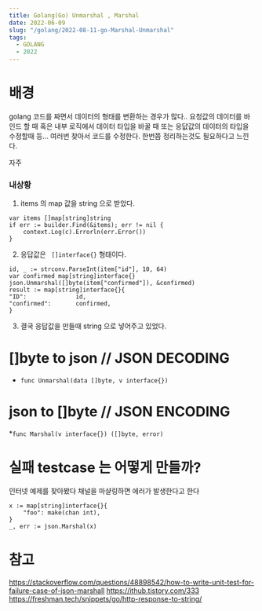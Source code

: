 ```yaml
---
title: Golang(Go) Unmarshal , Marshal
date: 2022-06-09
slug: "/golang/2022-08-11-go-Marshal-Unmarshal"
tags:
  - GOLANG
  - 2022
---
```


# 배경
golang 코드를 짜면서 데이터의 형태를 변환하는 경우가 많다..
요청값의 데이터를 바인드 할 때
혹은 내부 로직에서 데이터 타입을 바꿀 때
또는 응닶값의 데이터의 타입을 수정할때 등... 여러번 찾아서 코드를 수정한다.
한번쯤 정리하는것도 필요하다고 느낀다.

자주
### 내상황
1. items 의 map 값을 string 으로 받았다.
```
var items []map[string]string
if err := builder.Find(&items); err != nil {
	context.Log(c).Errorln(err.Error())
}
```

2. 응답값은 ` []interface{}` 형태이다.
```
id, _ := strconv.ParseInt(item["id"], 10, 64)
var confirmed map[string]interface{}
json.Unmarshal([]byte(item["confirmed"]), &confirmed)
result := map[string]interface{}{
"ID":              id,
"confirmed":       confirmed,
}
```
3. 결국 응답값을 만들때 string 으로 넣어주고 있었다.


# []byte to json // JSON DECODING

* `func Unmarshal(data []byte, v interface{})`

# json to []byte // JSON ENCODING
*`func Marshal(v interface{}) ([]byte, error)`

# 실패 testcase 는 어떻게 만들까?
인터넷 예제를 찾아봤다
채널을 마샬링하면 에러가 발생한다고 한다

```
x := map[string]interface{}{
    "foo": make(chan int),
}
_, err := json.Marshal(x)
```


# 참고
https://stackoverflow.com/questions/48898542/how-to-write-unit-test-for-failure-case-of-json-marshall
https://ithub.tistory.com/333
https://freshman.tech/snippets/go/http-response-to-string/